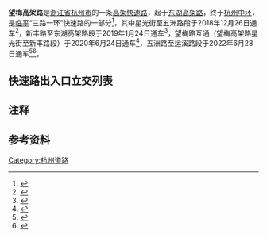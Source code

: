 {{Infobox China Road
|路牌类型=Hangzhou
|中文道路名称=望梅高架路
|道路名称拼音=Wangmei Elevated Rd.
|道路方向=东西|所在地区=[[浙江省|浙江省]][[杭州市|杭州市]][[临平区|临平区]]、[[嘉兴市|嘉兴市]][[海宁市|海宁市]]
|起点=[[东湖高架路|东湖高架路]]
|终点=[[杭州中环|杭州中环]]
|通车日期=2018年12月26日（星光街至五洲路段）<br/>2019年1月24日（新丰路至东湖高架路段）<br/>2020年6月24日（星光街至新丰路段）<br/>2022年6月28日（五洲路至运溪路段）
}}
'''望梅高架路'''是[[浙江省|浙江省]][[杭州市|杭州市]]的一条[[高架道路|高架快速路]]，起于[[东湖高架路|东湖高架路]]，终于[[杭州中环|杭州中环]]，是[[临平街道|临平]]“三路一环”快速路{{Notetag|“三路”指[[秋石高架路|秋石高架路]]、[[留石高架路|留石高架路]]、[[东湖高架路|东湖高架路]]，“一环”即望梅高架路}}的一部分<ref>{{Cite web|title=临平“三路一环”2018年建成 去主城区最快半小时-住在杭州|url=http://zzhz.zjol.com.cn/system/2016/10/29/021348088.shtml|accessdate=2020-10-27|work=zzhz.zjol.com.cn|archive-date=2020-10-27|archive-url=https://web.archive.org/web/20201027021727/http://zzhz.zjol.com.cn/system/2016/10/29/021348088.shtml|dead-url=no}}</ref>，其中星光街至五洲路段于2018年12月26日通车<ref>{{Cite web|title=秋石高架路余杭段和望梅高架路北段昨通车_浙江在线·住在杭州·新闻区|url=http://zzhz.zjol.com.cn/xww/csghjtjs/jtcx/201812/t20181227_9095096.shtml|accessdate=2020-10-27|work=zzhz.zjol.com.cn|archive-date=2020-10-27|archive-url=https://web.archive.org/web/20201027021342/http://zzhz.zjol.com.cn/xww/csghjtjs/jtcx/201812/t20181227_9095096.shtml|dead-url=no}}</ref>，新丰路至[[东湖高架路|东湖高架路]]段于2019年1月24日通车<ref>{{Cite web|title=望梅高架路南段1月24日开通试运行|url=https://new.qq.com/cmsn/20190125/20190125001579.html|accessdate=2020-10-27|work=new.qq.com|archive-date=2020-10-27|archive-url=https://web.archive.org/web/20201027020630/https://new.qq.com/cmsn/20190125/20190125001579.html|dead-url=no}}</ref>，望梅路互通（望梅高架路星光街至新丰路段）于2020年6月24日通车<ref>{{Cite web|title=望梅路互通今日上午通车 杭州北部快速路网加速织成-新华网|url=http://www.zj.xinhuanet.com/2020-06/24/c_1126153126.htm|accessdate=2020-10-27|work=www.zj.xinhuanet.com|archive-date=2020-10-27|archive-url=https://web.archive.org/web/20201027020657/http://www.zj.xinhuanet.com/2020-06/24/c_1126153126.htm|dead-url=no}}</ref>，五洲路至运溪路段于2022年6月28日通车<ref>{{Cite web|title=望梅高架路、东湖高架路开通相关交通组织措施的通告|url=http://www.linping.gov.cn/art/2022/6/24/art_1229594547_4055573.html|website=www.linping.gov.cn|access-date=2022-06-25|archive-date=2022-06-25|archive-url=https://web.archive.org/web/20220625050147/http://www.linping.gov.cn/art/2022/6/24/art_1229594547_4055573.html}}</ref><ref>{{Cite web|title=望梅高架路二期、东湖高架路二期今天上午11点正式通车！20分钟，从临平直达主城区-杭州新闻中心-杭州网|url=https://hznews.hangzhou.com.cn/chengshi/content/2022-06/28/content_8292023.htm|website=hznews.hangzhou.com.cn|access-date=2022-06-28|archive-date=2022-06-28|archive-url=https://web.archive.org/web/20220628031015/https://hznews.hangzhou.com.cn/chengshi/content/2022-06/28/content_8292023.htm}}</ref>。

==快速路出入口立交列表==
{{Start expwy exit box}}
{{Expwy exit item|type=H|name=杭州中环立交|state=U|road connection=[[杭州中环|杭州中环]]}}
{{Expwy exit item|type=E|name=运溪路（南）|road connection=运溪路<br/>望梅路（{{中国省道名|304|P=浙江}}）}}
{{Expwy exit item|type=E|name=宁桥大道|road connection=宁桥大道<br/>望梅路（{{中国省道名|304|P=浙江}}）}}
{{Expwy exit item|type=E|name=五洲路|road connection=五洲路<br/>望梅路（{{中国省道名|304|P=浙江}}）}}
{{Expwy exit item|type=H|name=秋石高架路立交|road connection=[[秋石高架路|秋石高架路]]}}
{{Expwy exit item|type=E|name=星光街（西）|road connection=星光街<br/>星发街<br/>望梅路（{{中国国道名|104}}）}}
{{Expwy exit item|type=E|name=藕花洲大街（东）|road connection=藕花洲大街西段<br/>望梅路（{{中国国道名|104}}）}}
{{Expwy exit item|type=H|name=留石高架路立交|road connection=[[留石高架路|留石高架路]]|comment=与留石高架路东端起点不连通}}
{{Expwy exit item|type=E|name=星河南路（西）|road connection=星河南路<br/>汀城街（{{中国国道名|104}}）|comment=只有入口}}
{{Expwy exit item|type=E|name=新丰路（西）|road connection=新丰路<br/>临东路（{{中国国道名|104}}）<br/>汀城街（{{中国国道名|104}}）|comment=只有出口}}
{{Expwy exit item|type=E|name=新城路（东）|state=L|road connection=新城路<br/>临东路|comment=出口匝道未通}}
{{Expwy exit item|type=H|name=东湖高架路立交|road connection=[[东湖高架路|东湖高架路]]}}
{{End expwy exit box}}

==注释==
{{NoteFoot}}

==参考资料==
{{Reflist}}
{{杭州主要道路}}

[[Category:杭州道路|Category:杭州道路]]